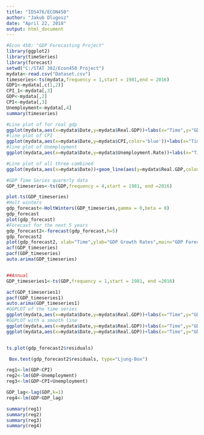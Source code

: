 ---
title: "IDS476/ECON450"
author: "Jakub Dlugosz"
date: "April 22, 2018"
output: html_document
---

```{r setup, echo=T, eval=T}
#Econ 450: "GDP Forecasting Project"
library(ggplot2)
library(timeSeries)
library(forecast)
setwd("C:/STAT 382/Econ450 Project")
mydata<-read.csv("Dataset.csv")
timeseries<-ts(mydata,frequency = 1,start = 1981,end = 2016)
GDP1<-mydata[,c(1,2)]
CPI_1<-mydata[,3]
GDP<-mydata[,2]
CPI<-mydata[,3]
Unemployment<-mydata[,4]
summary(timeseries)


```

```{r time_series_graphs, echo=T, eval=T}
#Line plot of for real gdp
ggplot(mydata,aes(x=mydata$Date,y=mydata$Real.GDP))+labs(x="Time",y="GDP")+geom_line(colour='red')+ggtitle("Real GDP Growth Rates")
#line plot of CPI
ggplot(mydata,aes(x=mydata$Date,y=mydata$CPI,color='blue'))+labs(x="Time",y="CPI")+geom_line(colour='blue')+ggtitle("CPI Growth Rates")
#line plot of Unemployment
ggplot(mydata,aes(x=mydata$Date,y=mydata$Unemployment.Rate))+labs(x="Time",y="Unemployment")+geom_line(colour='green')+ggtitle("Unemployment Growth Rates")

#Line plot of all three combined
ggplot(mydata,aes(x=mydata$Date))+geom_line(aes(y=mydata$Real.GDP,colour='red'))+geom_line(aes(y=mydata$CPI,colour='blue'))+geom_line(aes(y=mydata$Unemployment.Rate,colour='green'))+labs(x="Time",y="GDP and CPI")+ggtitle("Economic Growth Rates")+ scale_color_manual(labels = c("Real GDP", "CPI",'Unemployment Rate'), values = c("red", "blue","green"))


```

```{r forecasts, echo=T , eval=T}
#GDP Time Series quarerly data
GDP_timeseries<-ts(GDP,frequency = 4,start = 1981, end =2016)

plot.ts(GDP_timeseries)
#Holt winters 
gdp_forecast<-HoltWinters(GDP_timeseries,gamma = 0,beta = 0)
gdp_forecast
plot(gdp_forecast)
#Forecast for the next 5 years
gdp_forecast2<-forecast(gdp_forecast,h=5)
gdp_forecast2
plot(gdp_forecast2, xlab="Time",ylab="GDP Growth Rates",main="GDP Forecast Quarterly Data")
acf(GDP_timeseries)
pacf(GDP_timeseries)
auto.arima(GDP_timeseries)


##Annual 
GDP_timeseries1<-ts(GDP,frequency = 1,start = 1981, end =2016)

acf(GDP_timeseries1)
pacf(GDP_timeseries1)
auto.arima(GDP_timeseries1)
#GGPLOT of the time series
ggplot(mydata,aes(x=mydata$Date,y=mydata$Real.GDP))+labs(x="Time",y="GDP")+geom_line(colour='red')+ggtitle("Real GDP Growth Rates")
#GGPLOT with a smooth line
ggplot(mydata,aes(x=mydata$Date,y=mydata$Real.GDP))+labs(x="Time",y="GDP")+geom_line(colour='red')+ggtitle("Real GDP Growth Rates")+geom_smooth(method = "loess")
ggplot(mydata,aes(x=mydata$Date,y=mydata$Real.GDP))+labs(x="Time",y="GDP")+geom_line(colour='red')+ggtitle("Real GDP Growth Rates Annual Data")+geom_forecast(h=5)


ts.plot(gdp_forecast2$residuals)

 Box.test(gdp_forecast2$residuals, type="Ljung-Box")


```




```{r timeseries regressions,eval=T,echo=T}
reg1<-lm(GDP~CPI)
reg2<-lm(GDP~Unemployment)
reg3<-lm(GDP~CPI+Unemployment)

GDP_lag<-lag(GDP,k=1)
reg4<-lm(GDP~GDP_lag)

summary(reg1)
summary(reg2)
summary(reg3)
summary(reg4)


```



